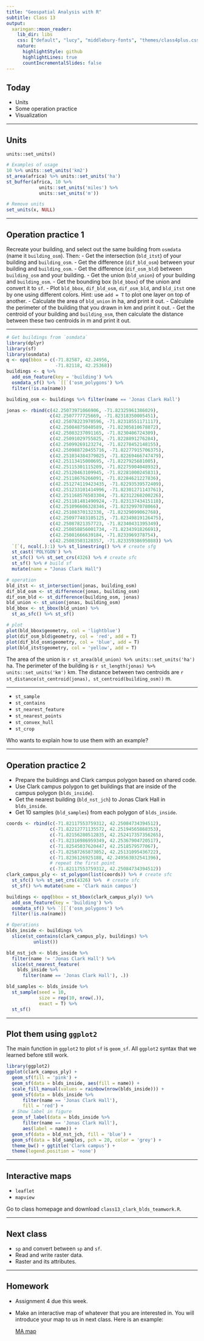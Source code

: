```yaml
---
title: "Geospatial Analysis with R"
subtitle: Class 13
output:
  xaringan::moon_reader:
    lib_dir: libs
    css: ["default", "lucy", "middlebury-fonts", "themes/class4plus.css"]
    nature:
      highlightStyle: github
      highlightLines: true
      countIncrementalSlides: false
---
```


## Today

- Units
- Some operation practice
- Visualization

---

## Units

`units::set_units()`

```r
# Examples of usage
10 %>% units::set_units('km2')
st_area(africa) %>% units::set_units('ha')
st_buffer(africa, 10 %>% 
            units::set_units('miles') %>% 
            units::set_units('m'))

# Remove units
set_units(x, NULL)
```

---

## Operation practice 1

Recreate your building, and select out the same building from `osmdata` (name it `building_osm`). Then:
- Get the intersection (`bld_itst`) of your building and `building_osm`.
- Get the difference (`dif_bld_osm`) between your building and `building_osm`.
- Get the difference (`dif_osm_bld`) between `building_osm` and your building.
- Get the union (`bld_union`) of your building and `building_osm`.
- Get the bounding box (`bld_bbox`) of the union and convert it to `sf`.
- Plot `bld_bbox`, `dif_bld_osm`, `dif_osm_bld`, and `bld_itst` one by one using different colors. Hint: use `add = T` to plot one layer on top of another.
- Calculate the area of `bld_union` in ha, and print it out.
- Calculate the perimeter of the building that you drawn in km and print it out.
- Get the centroid of your building and `building_osm`, then calculate the distance between these two centroids in m and print it out.

---

```r
# Get buildings from `osmdata`
library(dplyr)
library(sf)
library(osmdata)
q <- opq(bbox = c(-71.82587, 42.24956,
                  -71.82118, 42.25368))
buildings <- q %>% 
  add_osm_feature(key = 'building') %>%
  osmdata_sf() %>% `[[`('osm_polygons') %>% 
  filter(!is.na(name))

building_osm <- buildings %>% filter(name == 'Jonas Clark Hall')

jonas <- rbind(c(42.25073971066906, -71.82325961386029),
                c(42.2507777725669, -71.82318350005451),
                c(42.25078223970596, -71.82318551171117),
                c(42.25084875040589, -71.82305810678872),
                c(42.25083237091165, -71.8230406724309),
                c(42.25091029755825, -71.8228891276284),
                c(42.25099269123274, -71.82278452148155),
                c(42.250988720455716, -71.82277915706375),
                c(42.251034384379025, -71.82269466747479),
                c(42.25113415000695, -71.8227925681005),
                c(42.25115301115209, -71.82275904048932),
                c(42.25120463109945, -71.82281000245831),
                c(42.25118676266091, -71.82284621227836),
                c(42.251274119423435, -71.82293539572409),
                c(42.251233101414996, -71.82301271143761),
                c(42.251168576503304, -71.82312268200226),
                c(42.251181481490924, -71.82313743415118),
                c(42.251096606328346, -71.8232997078066),
                c(42.25108370132338, -71.82329099062768),
                c(42.250977483105125, -71.82349819126475),
                c(42.25087821357723, -71.82340431395349),
                c(42.250858856001734, -71.8234391826691),
                c(42.25081666639184, -71.8233969378754),
                c(42.25083503128357, -71.82335938695088)) %>%
  `[`(, ncol(.):1) %>% st_linestring() %>% # create sfg
  st_cast('POLYGON') %>%
  st_sfc() %>% st_set_crs(4326) %>% # create sfc
  st_sf() %>% # build sf
  mutate(name = "Jonas Clark Hall")

# operation
bld_itst <- st_intersection(jonas, building_osm)
dif_bld_osm <- st_difference(jonas, building_osm)
dif_osm_bld <- st_difference(building_osm, jonas)
bld_union <- st_union(jonas, building_osm)
bld_bbox <- st_bbox(bld_union) %>% 
  st_as_sfc() %>% st_sf()

# plot
plot(bld_bbox$geometry, col = 'lightblue')
plot(dif_osm_bld$geometry, col = 'red', add = T)
plot(dif_bld_osm$geometry, col = 'blue', add = T)
plot(bld_itst$geometry, col = 'yellow', add = T)
```

The area of the union is `r st_area(bld_union) %>% units::set_units('ha')` ha. 
The perimeter of the building is `r st_length(jonas) %>% units::set_units('km')` km. 
The distance between two centroids are `r st_distance(st_centroid(jonas), st_centroid(building_osm))` m.

---

- `st_sample`
- `st_contains`
- `st_nearest_feature`
- `st_nearest_points`
- `st_convex_hull`
- `st_crop`

Who wants to explain how to use them with an example?

---

## Operation practice 2

- Prepare the buildings and Clark campus polygon based on shared code.
- Use Clark campus polygon to get buildings that are inside of the campus polygon (`blds_inside`).
- Get the nearest building (`bld_nst_jch`) to Jonas Clark Hall in `blds_inside`.
- Get 10 samples (`bld_samples`) from each polygon of `blds_inside`.

```r
coords <- rbind(c(-71.82117553759312, 42.25084734394512),
                c(-71.82212771135572, 42.25194565868353),
                c(-71.82156280512835, 42.252417357356265),
                c(-71.82316986959349, 42.25367904720517),
                c(-71.82545037620447, 42.2518579577067),
                c(-71.82587265873052, 42.25131095436722),
                c(-71.8236126925188, 42.249563032541396),
                # repeat the first point
                c(-71.82117553759312, 42.25084734394512))
clark_campus_ply <- st_polygon(list(coords)) %>% # create sfc
  st_sfc() %>% st_set_crs(4326) %>%  # create sfc
  st_sf() %>% mutate(name = 'Clark main campus')

buildings <- opq(bbox = st_bbox(clark_campus_ply)) %>% 
  add_osm_feature(key = 'building') %>%
  osmdata_sf() %>% `[[`('osm_polygons') %>% 
  filter(!is.na(name))

# Operations
blds_inside <- buildings %>% 
  slice(st_contains(clark_campus_ply, buildings) %>% 
          unlist())

bld_nst_jch <- blds_inside %>% 
  filter(name != 'Jonas Clark Hall') %>% 
  slice(st_nearest_feature(
    blds_inside %>% 
      filter(name == 'Jonas Clark Hall'), .))

bld_samples <- blds_inside %>% 
  st_sample(seed = 10,
            size = rep(10, nrow(.)),
            exact = T) %>% 
  st_sf()
```

---

## Plot them using `ggplot2`

The main function in `ggplot2` to plot `sf` is `geom_sf`. All `ggplot2` syntax that we learned before still work.

```r
library(ggplot2)
ggplot(clark_campus_ply) +
  geom_sf(fill = 'pink') +
  geom_sf(data = blds_inside, aes(fill = name)) + 
  scale_fill_manual(values = rainbow(nrow(blds_inside))) +
  geom_sf(data = blds_inside %>% 
      filter(name == 'Jonas Clark Hall'),
      fill = 'red') +
  # Show label in figure
  geom_sf_label(data = blds_inside %>% 
      filter(name == 'Jonas Clark Hall'), 
      aes(label = name)) +
  geom_sf(data = bld_nst_jch, fill = 'blue') +
  geom_sf(data = bld_samples, pch = 20, color = 'grey') +
  theme_bw() + ggtitle('Clark campus') + 
  theme(legend.position = 'none')
```

---

## Interactive maps

- `leaflet`
- `mapview`

Go to class homepage and download `class13_clark_blds_teamwork.R`.

---

## Next class

- `sp` and convert between `sp` and `sf`.
- Read and write raster data.
- Raster and its attributes.

---

## Homework

- Assignment 4 due this week. 
- Make an interactive map of whatever that you are interested in. You will introduce your map to us in next class. Here is an example:

  [MA map](https://agroimpacts.github.io/geospaar/class13_ma_map.html)
